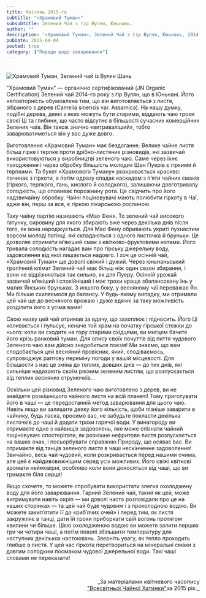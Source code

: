 ```yaml
---
title: Квітень 2015-го
subtitle: "«Храмовий Туман»"
subsubtitle: Зелений Чай з гір Вулян, Юньнань.
author: ""
description: '«Храмовий Туман», Зелений Чай з гір Вулян, Юньнань, 2014 рік.'
pubDate: 2015-04-04
posted: true
category: ["Поради щодо заварювання"]
---
```



<br/><img src={Image1.src}  class="float-right" alt="Храмовий Туман, Зелений чай із Вулян Шань" />

"Храмовий Туман" — органічно сертифікований (JN Organic Certification) Зелений чай 2014-го року з гір Вулян, що в Юньнані. Його неповторність обумовлена тим, що він виготовляється з листя, зібраного з дерев (Camelia sinensis var. Assamica). На нашу думку, подібні дерева, деякі з яких можуть бути старими, віддають чаю трохи своєї Ці та глибини, що часто відсутнє в більшості сучасних комерційних Зелених чаїв. Він також значно «витриваліший», тобто заварюватиметься він у вас дуже довго.

Виготовлення «Храмовий Туман» має бездоганне. Велике чайне листя більш гірке і терпке проти дрібно-листяних різновидів, які зазвичай використовуються у виробництві зеленого чаю. Саме через їхнє походження і через обробку більшість молодих Шен Пуерів є гіркими й терпкими. Та букет «Храмового Туману» розкривається красиво: починає з гіркоти, а потім одразу спадає каскадом з п’яти чайних смаків (гіркого, терпкого, ґань, кислого й солодкого), залишаючи довготривалу солодкість, що оповиває порожнину рота. Це свідчить про його надзвичайну обробку. Чайні поціновувачі мають полюбити гіркоту в Чаї, адже він, перш за все, є гіркою лікарською рослиною.

Таку чайну партію називають «Мао Фен». То зелений чай високого ґатунку, сировину для якого збирають вже через декілька днів після того, як вона народжується. Для Мао Фену обривають укриті пухнастим ворсом молоді пагінці, які складаються з одного листочка й бруньки. Це дозволяє отримати м’якіший смак з квітково-фруктовими нотами. Його тривала солодкість нагадає вам про гірську джерельну воду, задоволення від якої лишається надовго. І хоч це осінній чай, «Храмовий Туман» ще доволі свіжий і дужий. Через юньнаньський тропічний клімат Зелений чай має більш ніж один сезон збирання, і вони не відрізняються так сильно, як для Пуеру. Осінній урожай зазвичай м’якіший і спокійніший і має трохи краще збалансовану Інь у малих Янських бруньках. З иншого боку, у весняному чаї переважає Ян. Ми більше схиляємося до балансу. У будь-якому випадку, ми отримали цей чай ще до весняного врожаю і дуже вдячні за таку можливість розділити його з усіма вами!

Свою назву цей чай отримав за вдачу, що захоплює і підносить. Його Ці коливається і пульсує, неначе той храм на початку гірської стежки до нього: коли ви сходите на гору старими східцями, ви мигцем бачите його крізь ранковий туман. Для опису своїх почуттів від пиття чудового Зеленого чаю вам дійсно знадобиться поезія! Ми знаємо, що вам сподобається цей весняний провісник, який, сподіваємось, супроводжує раптову переміну погоди у вашій місцевості. Для більшости з нас це зміна до теплих, довших днів — до тих днів, які сильніше надихають своїм рясним зеленим листям, що розпускається від теплих весняних струмочків...

Оскільки цей різновид Зеленого чаю виготовлено з дерев, ви не знайдете розкішнішого чайного листя на всій планеті! Тому приготувати його в чаші — це передостанній метод заварювання для цього чаю. Навіть якщо ви залишите деяку його кількість, щоби пізніше заварити в чайнику, будь ласка, просимо вас, не забудьте покласти декілька листочків до чаші й додати трохи гарячої води. У винагороду ви отримаєте одне з найвищіх задоволень, яке може спізнати чайний поціновувач: спостерігати, як розкішне нефритове листя розпускається на ваших очах, і посьорбувати справжню Природу, що осяває вас. Ви отримаєте від танців зеленого листя в чаші нескінченне задоволення! Звичайно, весь чай чудовий, коли розкривається перед нашими очима, але цей є найдивовижнішим серед усіх можливих. Його свіжі квіткові аромати неймовірні, особливо коли вони доносяться від чаші, що ви тримаєте біля серця!

Якщо схочете, то можете спробувати використати злегка охолоджену воду для його заварювання. Гарний Зелений чай, такий як цей, може витримувати навіть окріп — ми доволі часто розповідали про це на наших сторінках — та цей чай буде чудовим і з прохолодною водою. Ви можете закип’ятити її до «риб’ячих очей» і перед тим, як листя закружляє в танці, дати їй трохи приборкати свій вогонь протягом хвилини чи більше. Цією охолодженою водою ви можете залити перших три чи чотири чаші, а потім поволі збільшити температуру для наступних декількох настоювань. Зверніть увагу, як тепло проходить глибше в листя. У цей час гіркота перетвориться на мінеральні смаки з довгим солодким посмаком чудової джерельної води. Такі чаші словами не переказати!

<p>&nbsp;</p>

<p align="right" style="font-size: 0.9rem;">_За матеріалами квітневого часопису<br /><a title="globalteahut.org" href="http://www.globalteahut.org/" target="blank" rel="noopener">"Всесвітньої Чайної Хатинки"</a>за 2015 рік._</p>